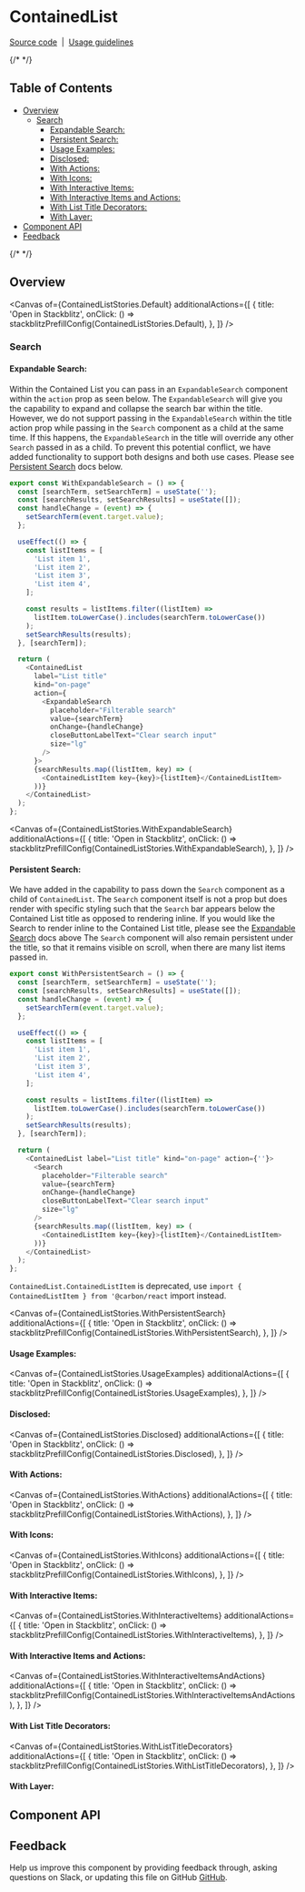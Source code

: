 
<Meta isTemplate />

# ContainedList

[Source code](https://github.com/carbon-design-system/carbon/tree/main/packages/react/src/components/ContainedList)
&nbsp;|&nbsp;
[Usage guidelines](https://carbondesignsystem.com/components/contained-list/usage/)

{/* <!-- START doctoc generated TOC please keep comment here to allow auto update --> <!-- DON'T EDIT THIS SECTION, INSTEAD RE-RUN doctoc TO UPDATE --> */}

## Table of Contents

- [Overview](#overview)
  - [Search](#search)
    - [Expandable Search:](#expandable-search)
    - [Persistent Search:](#persistent-search)
    - [Usage Examples:](#usage-examples)
    - [Disclosed:](#disclosed)
    - [With Actions:](#with-actions)
    - [With Icons:](#with-icons)
    - [With Interactive Items:](#with-interactive-items)
    - [With Interactive Items and Actions:](#with-interactive-items-and-actions)
    - [With List Title Decorators:](#with-list-title-decorators)
    - [With Layer:](#with-layer)
- [Component API](#component-api)
- [Feedback](#feedback)

{/* <!-- END doctoc generated TOC please keep comment here to allow auto update --> */}

## Overview

<Canvas
  of={ContainedListStories.Default}
  additionalActions={[
    {
      title: 'Open in Stackblitz',
      onClick: () => stackblitzPrefillConfig(ContainedListStories.Default),
    },
  ]}
/>

### Search

#### Expandable Search:

Within the Contained List you can pass in an `ExpandableSearch` component within
the `action` prop as seen below. The `ExpandableSearch` will give you the
capability to expand and collapse the search bar within the title. However, we
do not support passing in the `ExpandableSearch` within the title action prop
while passing in the `Search` component as a child at the same time. If this
happens, the `ExpandableSearch` in the title will override any other `Search`
passed in as a child. To prevent this potential conflict, we have added
functionality to support both designs and both use cases. Please see
[Persistent Search](#persistent-search) docs below.

```js
export const WithExpandableSearch = () => {
  const [searchTerm, setSearchTerm] = useState('');
  const [searchResults, setSearchResults] = useState([]);
  const handleChange = (event) => {
    setSearchTerm(event.target.value);
  };

  useEffect(() => {
    const listItems = [
      'List item 1',
      'List item 2',
      'List item 3',
      'List item 4',
    ];

    const results = listItems.filter((listItem) =>
      listItem.toLowerCase().includes(searchTerm.toLowerCase())
    );
    setSearchResults(results);
  }, [searchTerm]);

  return (
    <ContainedList
      label="List title"
      kind="on-page"
      action={
        <ExpandableSearch
          placeholder="Filterable search"
          value={searchTerm}
          onChange={handleChange}
          closeButtonLabelText="Clear search input"
          size="lg"
        />
      }>
      {searchResults.map((listItem, key) => (
        <ContainedListItem key={key}>{listItem}</ContainedListItem>
      ))}
    </ContainedList>
  );
};
```

<Canvas
  of={ContainedListStories.WithExpandableSearch}
  additionalActions={[
    {
      title: 'Open in Stackblitz',
      onClick: () =>
        stackblitzPrefillConfig(ContainedListStories.WithExpandableSearch),
    },
  ]}
/>

#### Persistent Search:

We have added in the capability to pass down the `Search` component as a child
of `ContainedList`. The `Search` component itself is not a prop but does render
with specific styling such that the `Search` bar appears below the Contained
List title as opposed to rendering inline. If you would like the Search to
render inline to the Contained List title, please see the
[Expandable Search](#expandable-search) docs above The `Search` component will
also remain persistent under the title, so that it remains visible on scroll,
when there are many list items passed in.

```js
export const WithPersistentSearch = () => {
  const [searchTerm, setSearchTerm] = useState('');
  const [searchResults, setSearchResults] = useState([]);
  const handleChange = (event) => {
    setSearchTerm(event.target.value);
  };

  useEffect(() => {
    const listItems = [
      'List item 1',
      'List item 2',
      'List item 3',
      'List item 4',
    ];

    const results = listItems.filter((listItem) =>
      listItem.toLowerCase().includes(searchTerm.toLowerCase())
    );
    setSearchResults(results);
  }, [searchTerm]);

  return (
    <ContainedList label="List title" kind="on-page" action={''}>
      <Search
        placeholder="Filterable search"
        value={searchTerm}
        onChange={handleChange}
        closeButtonLabelText="Clear search input"
        size="lg"
      />
      {searchResults.map((listItem, key) => (
        <ContainedListItem key={key}>{listItem}</ContainedListItem>
      ))}
    </ContainedList>
  );
};
```

`ContainedList.ContainedListItem` is deprecated, use
`import { ContainedListItem } from '@carbon/react` import instead.

<Canvas
  of={ContainedListStories.WithPersistentSearch}
  additionalActions={[
    {
      title: 'Open in Stackblitz',
      onClick: () =>
        stackblitzPrefillConfig(ContainedListStories.WithPersistentSearch),
    },
  ]}
/>

#### Usage Examples:

<Canvas
  of={ContainedListStories.UsageExamples}
  additionalActions={[
    {
      title: 'Open in Stackblitz',
      onClick: () => stackblitzPrefillConfig(ContainedListStories.UsageExamples),
    },
  ]}
/>

#### Disclosed:

<Canvas
  of={ContainedListStories.Disclosed}
  additionalActions={[
    {
      title: 'Open in Stackblitz',
      onClick: () => stackblitzPrefillConfig(ContainedListStories.Disclosed),
    },
  ]}
/>

#### With Actions:

<Canvas
  of={ContainedListStories.WithActions}
  additionalActions={[
    {
      title: 'Open in Stackblitz',
      onClick: () => stackblitzPrefillConfig(ContainedListStories.WithActions),
    },
  ]}
/>

#### With Icons:

<Canvas
  of={ContainedListStories.WithIcons}
  additionalActions={[
    {
      title: 'Open in Stackblitz',
      onClick: () => stackblitzPrefillConfig(ContainedListStories.WithIcons),
    },
  ]}
/>

#### With Interactive Items:

<Canvas
  of={ContainedListStories.WithInteractiveItems}
  additionalActions={[
    {
      title: 'Open in Stackblitz',
      onClick: () => stackblitzPrefillConfig(ContainedListStories.WithInteractiveItems),
    },
  ]}
/>

#### With Interactive Items and Actions:

<Canvas
  of={ContainedListStories.WithInteractiveItemsAndActions}
  additionalActions={[
    {
      title: 'Open in Stackblitz',
      onClick: () => stackblitzPrefillConfig(ContainedListStories.WithInteractiveItemsAndActions),
    },
  ]}
/>

#### With List Title Decorators:

<Canvas
  of={ContainedListStories.WithListTitleDecorators}
  additionalActions={[
    {
      title: 'Open in Stackblitz',
      onClick: () => stackblitzPrefillConfig(ContainedListStories.WithListTitleDecorators),
    },
  ]}
/>

#### With Layer:

<Canvas of={ContainedListStories._WithLayer} />

## Component API

<ArgTypes />

## Feedback

Help us improve this component by providing feedback through, asking questions
on Slack, or updating this file on GitHub
[GitHub](https://github.com/carbon-design-system/carbon/edit/main/packages/react/src/components/ContainedList/ContainedList.mdx).
